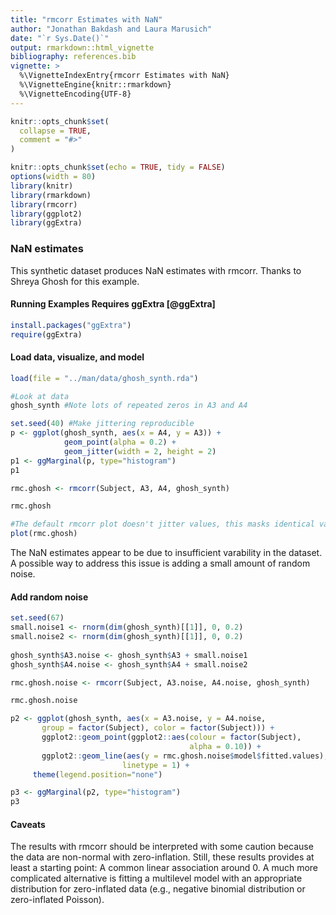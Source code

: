 ---
title: "rmcorr Estimates with NaN"
author: "Jonathan Bakdash and Laura Marusich"
date: "`r Sys.Date()`"
output: rmarkdown::html_vignette
bibliography: references.bib 
vignette: >
  %\VignetteIndexEntry{rmcorr Estimates with NaN}
  %\VignetteEngine{knitr::rmarkdown}
  %\VignetteEncoding{UTF-8}
---

```{r, include = FALSE}
knitr::opts_chunk$set(
  collapse = TRUE,
  comment = "#>"
)
```

```{r setup, include=FALSE}
knitr::opts_chunk$set(echo = TRUE, tidy = FALSE)
options(width = 80)
library(knitr)
library(rmarkdown)
library(rmcorr) 
library(ggplot2)
library(ggExtra) 

```

### NaN estimates
This synthetic dataset produces NaN estimates with rmcorr. Thanks to Shreya Ghosh for this example. 

#### Running Examples Requires ggExtra [@ggExtra]
```{r, eval = FALSE}
install.packages("ggExtra")
require(ggExtra)
```

#### Load data, visualize, and model
```{r}
load(file = "../man/data/ghosh_synth.rda")

#Look at data
ghosh_synth #Note lots of repeated zeros in A3 and A4

set.seed(40) #Make jittering reproducible 
p <- ggplot(ghosh_synth, aes(x = A4, y = A3)) +
            geom_point(alpha = 0.2) +
            geom_jitter(width = 2, height = 2) 
p1 <- ggMarginal(p, type="histogram")
p1

rmc.ghosh <- rmcorr(Subject, A3, A4, ghosh_synth)

rmc.ghosh

#The default rmcorr plot doesn't jitter values, this masks identical values because they are drawn on top of each other
plot(rmc.ghosh)
```

The NaN estimates appear to be due to insufficient varability in the dataset. A possible way to address this issue is adding a small amount of random noise.

#### Add random noise
```{r}
set.seed(67) 
small.noise1 <- rnorm(dim(ghosh_synth)[[1]], 0, 0.2)
small.noise2 <- rnorm(dim(ghosh_synth)[[1]], 0, 0.2)
    
ghosh_synth$A3.noise <- ghosh_synth$A3 + small.noise1
ghosh_synth$A4.noise <- ghosh_synth$A4 + small.noise2

rmc.ghosh.noise <- rmcorr(Subject, A3.noise, A4.noise, ghosh_synth)

rmc.ghosh.noise

p2 <- ggplot(ghosh_synth, aes(x = A3.noise, y = A4.noise, 
       group = factor(Subject), color = factor(Subject))) +
       ggplot2::geom_point(ggplot2::aes(colour = factor(Subject), 
                                        alpha = 0.10)) +
       ggplot2::geom_line(aes(y = rmc.ghosh.noise$model$fitted.values),
                         linetype = 1) +
     theme(legend.position="none")

p3 <- ggMarginal(p2, type="histogram")
p3
```

#### Caveats
The results with rmcorr should be interpreted with some caution because the data are non-normal with zero-inflation. Still, these results  provides at least a starting point: A common linear association around 0. A much more complicated alternative is fitting a multilevel model with an appropriate distribution for zero-inflated data (e.g., negative binomial distribution or zero-inflated Poisson). 
